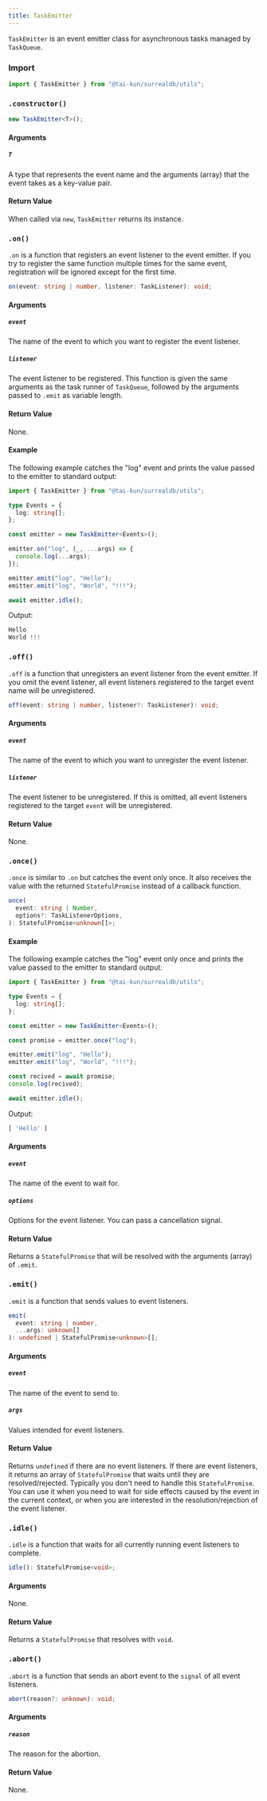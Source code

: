 ```yaml
---
title: TaskEmitter
---
```



`TaskEmitter` is an event emitter class for asynchronous tasks managed by `TaskQueue`.

### Import

```ts
import { TaskEmitter } from "@tai-kun/surrealdb/utils";
```

### `.constructor()`

```ts
new TaskEmitter<T>();
```

#### Arguments

##### `T`

A type that represents the event name and the arguments (array) that the event takes as a key-value pair.

#### Return Value

When called via `new`, `TaskEmitter` returns its instance.

### `.on()` <Badge variant="instance" /><Badge variant="method" />

`.on` is a function that registers an event listener to the event emitter. If you try to register the same function multiple times for the same event, registration will be ignored except for the first time.

```ts
on(event: string | number, listener: TaskListener): void;
```

#### Arguments

##### `event`

The name of the event to which you want to register the event listener.

##### `listener`

The event listener to be registered. This function is given the same arguments as the task runner of `TaskQueue`, followed by the arguments passed to `.emit` as variable length.

#### Return Value

None.

#### Example

The following example catches the "log" event and prints the value passed to the emitter to standard output:

```ts
import { TaskEmitter } from "@tai-kun/surrealdb/utils";

type Events = {
  log: string[];
};

const emitter = new TaskEmitter<Events>();

emitter.on("log", (_, ...args) => {
  console.log(...args);
});

emitter.emit("log", "Hello");
emitter.emit("log", "World", "!!!");

await emitter.idle();
```

Output:

```js
Hello
World !!!
```

### `.off()` <Badge variant="instance" /><Badge variant="method" />

`.off` is a function that unregisters an event listener from the event emitter. If you omit the event listener, all event listeners registered to the target event name will be unregistered.

```ts
off(event: string | number, listener?: TaskListener): void;
```

#### Arguments

##### `event`

The name of the event to which you want to unregister the event listener.

##### `listener`

The event listener to be unregistered. If this is omitted, all event listeners registered to the target `event` will be unregistered.

#### Return Value

None.

### `.once()` <Badge variant="instance" /><Badge variant="method" />

`.once` is similar to `.on` but catches the event only once. It also receives the value with the returned `StatefulPromise` instead of a callback function.

```ts
once(
  event: string | Number,
  options?: TaskListenerOptions,
): StatefulPromise<unknown[]>;
```

#### Example

The following example catches the "log" event only once and prints the value passed to the emitter to standard output:

```ts
import { TaskEmitter } from "@tai-kun/surrealdb/utils";

type Events = {
  log: string[];
};

const emitter = new TaskEmitter<Events>();

const promise = emitter.once("log");

emitter.emit("log", "Hello");
emitter.emit("log", "World", "!!!");

const recived = await promise;
console.log(recived);

await emitter.idle();
```

Output:

```js
[ 'Hello' ]
```

#### Arguments

##### `event`

The name of the event to wait for.

##### `options`

Options for the event listener. You can pass a cancellation signal.

#### Return Value

Returns a `StatefulPromise` that will be resolved with the arguments (array) of `.emit`.

### `.emit()` <Badge variant="instance" /><Badge variant="method" />

`.emit` is a function that sends values to event listeners.

```ts
emit(
  event: string | number,
  ...args: unknown[]
): undefined | StatefulPromise<unknown>[];
```

#### Arguments

##### `event`

The name of the event to send to.

##### `args`

Values intended for event listeners.

#### Return Value

Returns `undefined` if there are no event listeners. If there are event listeners, it returns an array of `StatefulPromise` that waits until they are resolved/rejected. Typically you don't need to handle this `StatefulPromise`. You can use it when you need to wait for side effects caused by the event in the current context, or when you are interested in the resolution/rejection of the event listener.

### `.idle()` <Badge variant="instance" /><Badge variant="method" />

`.idle` is a function that waits for all currently running event listeners to complete.

```ts
idle(): StatefulPromise<void>;
```

#### Arguments

None.

#### Return Value

Returns a `StatefulPromise` that resolves with `void`.

### `.abort()` <Badge variant="instance" /><Badge variant="method" />

`.abort` is a function that sends an abort event to the `signal` of all event listeners.

```ts
abort(reason?: unknown): void;
```

#### Arguments

##### `reason`

The reason for the abortion.

#### Return Value

None.
